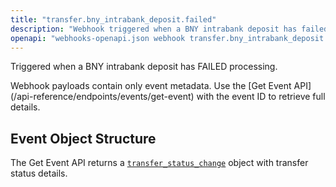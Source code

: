 ```yaml
---
title: "transfer.bny_intrabank_deposit.failed"
description: "Webhook triggered when a BNY intrabank deposit has failed"
openapi: "webhooks-openapi.json webhook transfer.bny_intrabank_deposit.failed"
---
```


Triggered when a BNY intrabank deposit has FAILED processing.

<Note>
Webhook payloads contain only event metadata. Use the [Get Event API](/api-reference/endpoints/events/get-event) with the event ID to retrieve full details.
</Note>

## Event Object Structure

The Get Event API returns a [`transfer_status_change`](/api-reference/events/transfer-status-change-object) object with transfer status details.
